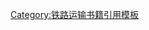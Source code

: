 {{cite book 
| last       = Jowett 
| first      = Alan
| authorlink = 
| date       = 2000
| edition    = 1st 
| title      = Jowett's Nationalised Railway Atlas
| location   = Penryn, Cornwall
| publisher  = Atlantic Transport Publishers
| isbn       = 0-9068-9999-0
| oclc       = 228266687
}}<noinclude>
{{DEFAULTSORT:Jowett, Alan}}
[[Category:铁路运输书籍引用模板]]
</noinclude>